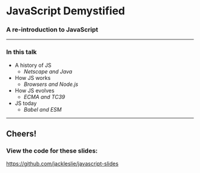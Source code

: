 

<Head>
  <title>JavaScript Demystified</title>
</Head>

# JavaScript Demystified

### A re-introduction to JavaScript

---

### In this talk

- A history of JS
  - _Netscape and Java_
- How JS works
  - _Browsers and Node.js_
- How JS evolves
  - _ECMA and TC39_
- JS today
  - _Babel and ESM_

---

## Cheers!

### View the code for these slides:

<https://github.com/jackleslie/javascript-slides>
